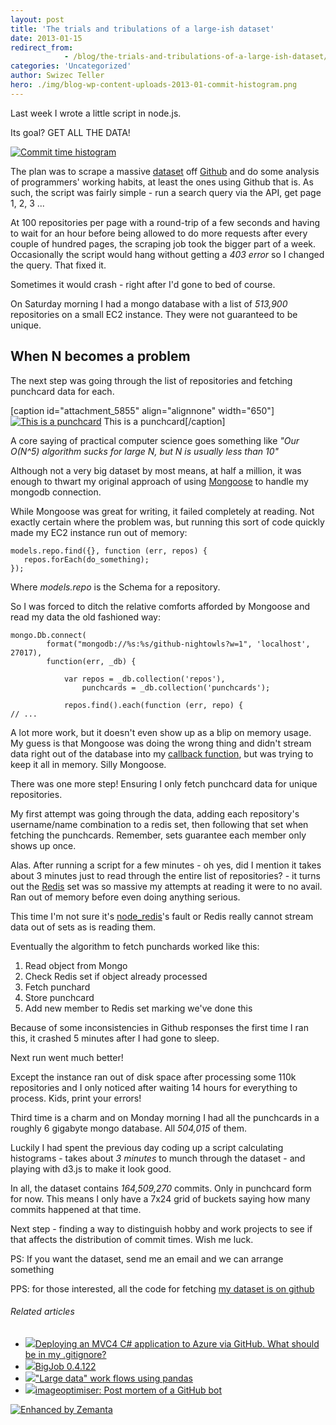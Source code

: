 ```yaml
---
layout: post
title: 'The trials and tribulations of a large-ish dataset'
date: 2013-01-15
redirect_from: 
            - /blog/the-trials-and-tribulations-of-a-large-ish-dataset/swizec/5852
categories: 'Uncategorized'
author: Swizec Teller
hero: ./img/blog-wp-content-uploads-2013-01-commit-histogram.png
---
```

Last week I wrote a little script in node.js.



Its goal? GET ALL THE DATA!



[![Commit time histogram](./img/blog-wp-content-uploads-2013-01-commit-histogram.png "Commit time histogram")](http://nightowls.swizec.com/histogram/hours)



The plan was to scrape a massive [dataset](http://en.wikipedia.org/wiki/Data_set "Data set") off [Github](http://github.com "GitHub") and do some analysis of programmers' working habits, at least the ones using Github that is. As such, the script was fairly simple - run a search query via the API, get page 1, 2, 3 ...



At 100 repositories per page with a round-trip of a few seconds and having to wait for an hour before being allowed to do more requests after every couple of hundred pages, the scraping job took the bigger part of a week. Occasionally the script would hang without getting a _403 error_ so I changed the query. That fixed it.



Sometimes it would crash - right after I'd gone to bed of course.



On Saturday morning I had a mongo database with a list of _513,900_ repositories on a small EC2 instance. They were not guaranteed to be unique.

## When N becomes a problem

The next step was going through the list of repositories and fetching punchcard data for each.



\[caption id="attachment_5855" align="alignnone" width="650"][![This is a punchcard](http://swizec.com/blog/wp-content/uploads/2013/01/swizec-punchcard.png "This is a punchcard")](./img/blog-wp-content-uploads-2013-01-swizec-punchcard.png) This is a punchcard\[/caption]



A core saying of practical computer science goes something like _"Our O(N^5) algorithm sucks for large N, but N is usually less than 10"_



Although not a very big dataset by most means, at half a million, it was enough to thwart my original approach of using [Mongoose](http://mongoosejs.com/) to handle my mongodb connection.



While Mongoose was great for writing, it failed completely at reading. Not exactly certain where the problem was, but running this sort of code quickly made my EC2 instance run out of memory:

```
models.repo.find({}, function (err, repos) {
   repos.forEach(do_something);
});
```

Where _models.repo_ is the Schema for a repository.



So I was forced to ditch the relative comforts afforded by Mongoose and read my data the old fashioned way:

```
mongo.Db.connect(
        format("mongodb://%s:%s/github-nightowls?w=1", 'localhost', 27017),
        function(err, _db) {

            var repos = _db.collection('repos'),
                punchcards = _db.collection('punchcards');

            repos.find().each(function (err, repo) {
// ...
```

A lot more work, but it doesn't even show up as a blip on memory usage. My guess is that Mongoose was doing the wrong thing and didn't stream data right out of the database into my [callback function](http://en.wikipedia.org/wiki/Callback_%28computer_programming%29 "Callback (computer programming)"), but was trying to keep it all in memory. Silly Mongoose.



There was one more step! Ensuring I only fetch punchcard data for unique repositories.



My first attempt was going through the data, adding each repository's username/name combination to a redis set, then following that set when fetching the punchcards. Remember, sets guarantee each member only shows up once.



Alas. After running a script for a few minutes - oh yes, did I mention it takes about 3 minutes just to read through the entire list of repositories? - it turns out the [Redis](http://redis.io/ "Redis (data store)") set was so massive my attempts at reading it were to no avail. Ran out of memory before even doing anything serious.



This time I'm not sure it's [node_redis](https://github.com/mranney/node_redis)'s fault or Redis really cannot stream data out of sets as is reading them.



Eventually the algorithm to fetch punchards worked like this:

1. Read object from Mongo
2. Check Redis set if object already processed
3. Fetch punchard
4. Store punchcard
5. Add new member to Redis set marking we've done this

Because of some inconsistencies in Github responses the first time I ran this, it crashed 5 minutes after I had gone to sleep.



Next run went much better!



Except the instance ran out of disk space after processing some 110k repositories and I only noticed after waiting 14 hours for everything to process. Kids, print your errors!



Third time is a charm and on Monday morning I had all the punchcards in a roughly 6 gigabyte mongo database. All _504,015_ of them.



Luckily I had spent the previous day coding up a script calculating histograms - takes about _3 minutes_ to munch through the dataset - and playing with d3.js to make it look good.



In all, the dataset contains _164,509,270_ commits. Only in punchcard form for now. This means I only have a 7x24 grid of buckets saying how many commits happened at that time.



Next step - finding a way to distinguish hobby and work projects to see if that affects the distribution of commit times. Wish me luck.



PS: If you want the dataset, send me an email and we can arrange something



PPS: for those interested, all the code for fetching [my dataset is on github](https://github.com/Swizec/github-nightowls)

###### Related articles

- [![](http://i.zemanta.com/noimg_110_80_80.jpg)](http://stackoverflow.com/questions/14164108/deploying-an-mvc4-c-sharp-application-to-azure-via-github-what-should-be-in-my)[Deploying an MVC4 C# application to Azure via GitHub. What should be in my .gitignore?](http://stackoverflow.com/questions/14164108/deploying-an-mvc4-c-sharp-application-to-azure-via-github-what-should-be-in-my)
- [![](http://i.zemanta.com/138108576_80_80.jpg)](http://pypi.python.org/pypi/BigJob/0.4.122)[BigJob 0.4.122](http://pypi.python.org/pypi/BigJob/0.4.122)
- [![](http://i.zemanta.com/noimg_96_80_80.jpg)](http://stackoverflow.com/questions/14262433/large-data-work-flows-using-pandas)["Large data" work flows using pandas](http://stackoverflow.com/questions/14262433/large-data-work-flows-using-pandas)
- [![](http://i.zemanta.com/134901638_80_80.jpg)](http://port3000.co.uk/imageoptimiser-post-mortem-of-a-github-bot)[imageoptimiser: Post mortem of a GitHub bot](http://port3000.co.uk/imageoptimiser-post-mortem-of-a-github-bot)

[![Enhanced by Zemanta](http://img.zemanta.com/zemified_e.png?x-id=b124a913-ba09-45d1-84c3-ff52995f95e1)](http://www.zemanta.com/?px "Enhanced by Zemanta")